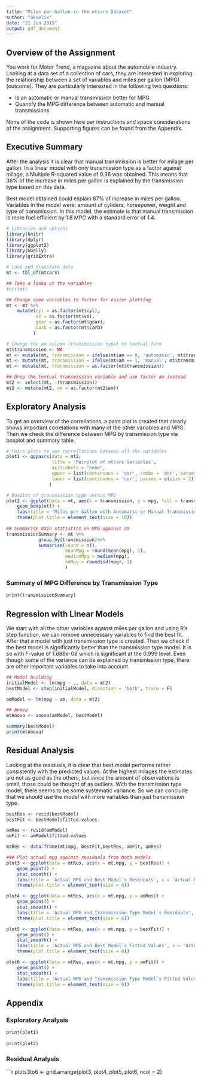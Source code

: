 ```yaml
---
title: "Miles per Gallon in the mtcars Dataset"
author: "akselix"
date: "21 Jun 2015"
output: pdf_document
---
```


## Overview of the Assignment
You work for Motor Trend, a magazine about the automobile industry. Looking at a data set of a collection of cars, they are interested in exploring the relationship between a set of variables and miles per gallon (MPG) (outcome). They are particularly interested in the following two questions:

- Is an automatic or manual transmission better for MPG
- Quantify the MPG difference between automatic and manual transmissions

None of the code is shown here per instructions and space conciderations of the assignment. Supporting figures can be found from the Appendix.

## Executive Summary

After the analysis it is clear that manual transmission is better for milage per gallon. In a linear model with only transmission type as a factor against milage, a Multiple R-squared value of 0.36 was obtained. This means that 36% of the increase in miles per gallon is explained by the transmission type based on this data.

Best model obtained could explain 87% of increase in miles per gallon. Variables in the model were: amount of cyliders, horsepower, weight and type of transmission. In this model, the estimate is that manual transmission is more fuel efficient by 1.8 MPG with a standard error of 1.4.


```r
# Libraries and options
library(knitr)
library(dplyr)
library(ggplot2)
library(GGally)
library(gridExtra)

# Load and transform data
mt <- tbl_df(mtcars)

## Take a looka at the variables
#str(mt)

## Change some variables to factor for easier plotting
mt <- mt %>%
    mutate(cyl = as.factor(mt$cyl),
           vs = as.factor(mt$vs),
           gear = as.factor(mt$gear),
           carb = as.factor(mt$carb)
          )

# Change the am column (transmission type) to textual form
mt$transmission <- NA
mt <- mutate(mt, transmission = ifelse(mt$am == 0, 'automatic', mt$transmission))
mt <- mutate(mt, transmission = ifelse(mt$am == 1, 'manual', mt$transmission))
mt <- mutate(mt, transmission = as.factor(mt$transmission))

## Drop the textual transmission variable and use factor am instead
mt2 <- select(mt, -(transmission))
mt2 <- mutate(mt2, am = as.factor(mt2$am))
```

## Exploratory Analysis

To get an overview of the correllations, a pairs plot is created that clearly shows important correlations with many of the other variables and MPG. Then we check the difference between MPG by transmission type via boxplot and summary table.
```r
# Pairs plots to see correllations between all the variables
plot1 <- ggpairs(data = mt2,
                 title = 'Pairplot of mtcars Variables',
                 axisLabels = "none",
                 upper = list(continuous = 'cor', combo = 'dot', params = c(size = 2)),
                 lower = list(continuous = "cor", params = c(size = 2))
                )

# Boxplot of transmission type versus MPG
plot2 <- ggplot(data = mt, aes(x = transmission, y = mpg, fill = transmission)) +
    geom_boxplot() +
    labs(title = 'Miles per Gallon with Automatic or Manual Transmission') +
    theme(plot.title = element_text(size = 10))
  
## Summarise main statistics on MPG against am
transmissionSummary <- mt %>%
            group_by(transmission)%>%
            summarise(count = n(),
                      meanMpg = round(mean(mpg), 1),
                      medianMpg = median(mpg),
                      sdMpg = round(sd(mpg), 1)
                      )

```

### Summary of MPG Difference by Transmission Type
```r
print(transmissionSummary)
```

## Regression with Linear Models

We start with all the other variables against miles per gallon and using R's step function, we can remove unnecessary variables to find the best fit. After that a model with just transmission type is created. Then we check if the best model is significantly better than the transmission type model. It is so with F-value of 1.688e-08 which is significant at the 0.999 level. Even though some of the variance can be explained by transmission type, there are other important variables to take into account.

```r
## Model building
initialModel <- lm(mpg ~ ., data = mt2)
bestModel <- step(initialModel, direction = 'both', trace = F)

amModel <- lm(mpg ~ am, data = mt2)

## Anova
mtAnova <- anova(amModel, bestModel)
```

```r
summary(bestModel)
print(mtAnova)
```

## Residual Analysis

Looking at the residuals, it is clear that best model performs rather consistently with the predicted values. At the highest milages the estimates are not as good as the others, but since the amount of observations is small, those could be thought of as outliers. With the transmission type model, there seems to be some systematic variance. So we can conclude that we should use the model with more variables than just transmission type.

```r
bestRes <- resid(bestModel)
bestFit <- bestModel$fitted.values

amRes <- resid(amModel)
amFit <- amModel$fitted.values

mtRes <- data.frame(mt$mpg, bestFit,bestRes, amFit, amRes)

### Plot actual mpg against residuals from both models
plot3 <- ggplot(data = mtRes, aes(x = mt.mpg, y = bestRes)) +
    geom_point() +
    stat_smooth() +
    labs(title = 'Actual MPG and Best Model`s Residuals', x = 'Actual MPG', y = 'Residuals') +
    theme(plot.title = element_text(size = 6))

plot4 <- ggplot(data = mtRes, aes(x = mt.mpg, y = amRes)) +
    geom_point() +
    stat_smooth() +
    labs(title = 'Actual MPG and Transmission Type Model`s Residuals', x = 'Actual MPG', y = 'Residuals') +
    theme(plot.title = element_text(size = 6))

plot5 <- ggplot(data = mtRes, aes(x = mt.mpg, y = bestFit)) +
    geom_point() +
    stat_smooth() +
    labs(title = 'Actual MPG and Best Model`s Fitted Values', x = 'Actual MPG', y = 'Fitted Values') +
    theme(plot.title = element_text(size = 6))

plot6 <- ggplot(data = mtRes, aes(x = mt.mpg, y = amFit)) +
    geom_point() +
    stat_smooth() +
    labs(title = 'Actual MPG and Transmission Type Model`s Fitted Values', x = 'Actual MPG', y = 'Fitted Values') +
    theme(plot.title = element_text(size = 6))
```

## Appendix

### Exploratory Analysis

```r
print(plot1)  
  
print(plot2)
```


### Residual Analysis

```r
plots3to6 <- grid.arrange(plot3, plot4, plot5, plot6, ncol = 2)
